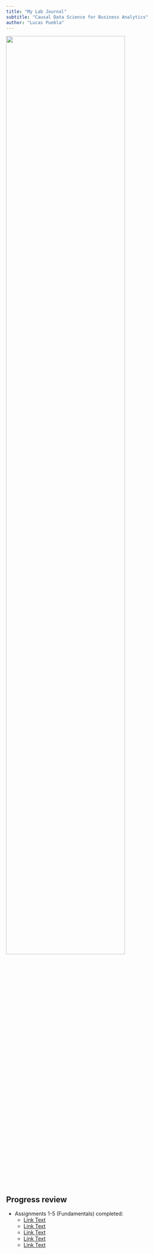 ```yaml
---
title: "My Lab Journal"
subtitle: "Causal Data Science for Business Analytics"
author: "Lucas Puebla"
---
```


![](assets/logo/TIE_logo.svg){width=80% fig-align="center"}



## Progress review

- Assignments 1-5 (Fundamentals) completed:
  - [Link Text](../../content/01_journal/01_probability.qmd)
  - [Link Text](../content/01_journal/01_probability.qmd)
  - [Link Text](~/GitHub/cdsba-lucaspuebla93/content/01_journal/01_probability.qmd)
  - [Link Text](GitHub/cdsba-lucaspuebla93/content/01_journal/01_probability.qmd)
  - [Link Text](cdsba-lucaspuebla93/content/01_journal/01_probability.qmd)
  